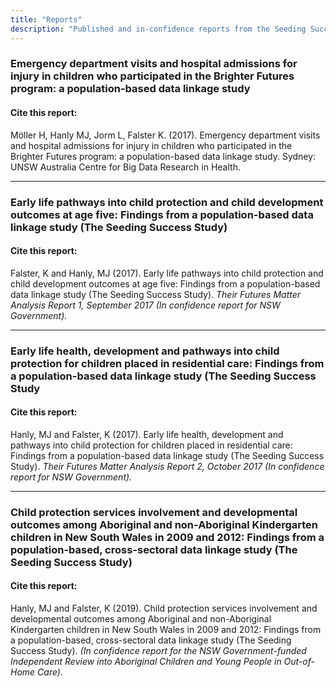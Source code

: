 ```yaml
---
title: "Reports"
description: "Published and in-confidence reports from the Seeding Success project"
---
```


### Emergency department visits and hospital admissions for injury in children who participated in the Brighter Futures program: a population-based data linkage study

#### Cite this report: 
Möller H, Hanly MJ, Jorm L, Falster K. (2017). Emergency department visits and hospital admissions for injury in children who participated in the Brighter Futures program: a population-based data linkage study. Sydney: UNSW Australia Centre for Big Data Research in Health.

*** 

### Early life pathways into child protection and child development outcomes at age five: Findings from a population-based data linkage study (The Seeding Success Study) 

#### Cite this report: 
Falster, K and Hanly, MJ (2017). Early life pathways into child protection and child development outcomes at age five: Findings from a population-based data linkage study (The Seeding Success Study). _Their Futures Matter Analysis Report 1, September 2017 (In confidence report for NSW Government)._

*** 

### Early life health, development and pathways into child protection for children placed in residential care: Findings from a population-based data linkage study (The Seeding Success Study

#### Cite this report: 
Hanly, MJ and Falster, K (2017). Early life health, development and pathways into child protection for children placed in residential care: Findings from a population-based data linkage study (The Seeding Success Study). _Their Futures Matter Analysis Report 2, October 2017 (In confidence report for NSW Government)._

***

### Child protection services involvement and developmental outcomes among Aboriginal and non-Aboriginal Kindergarten children in New South Wales in 2009 and 2012: Findings from a population-based, cross-sectoral data linkage study (The Seeding Success Study) 


#### Cite this report: 
Hanly, MJ and Falster, K (2019). Child protection services involvement and developmental outcomes among Aboriginal and non-Aboriginal Kindergarten children in New South Wales in 2009 and 2012: Findings from a population-based, cross-sectoral data linkage study (The Seeding Success Study). _(In confidence report for the NSW Government-funded Independent Review into Aboriginal Children and Young People in Out-of-Home Care)._